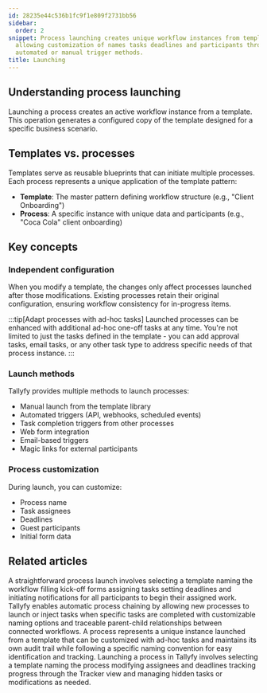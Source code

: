 ```yaml
---
id: 28235e44c536b1fc9f1e809f2731bb56
sidebar:
  order: 2
snippet: Process launching creates unique workflow instances from templates while
  allowing customization of names tasks deadlines and participants through various
  automated or manual trigger methods.
title: Launching
---
```


## Understanding process launching

Launching a process creates an active workflow instance from a template. This operation generates a configured copy of the template designed for a specific business scenario.

## Templates vs. processes

Templates serve as reusable blueprints that can initiate multiple processes. Each process represents a unique application of the template pattern:

* **Template**: The master pattern defining workflow structure (e.g., "Client Onboarding")
* **Process**: A specific instance with unique data and participants (e.g., "Coca Cola" client onboarding)

## Key concepts

### Independent configuration

When you modify a template, the changes only affect processes launched after those modifications. Existing processes retain their original configuration, ensuring workflow consistency for in-progress items.

:::tip[Adapt processes with ad-hoc tasks]
Launched processes can be enhanced with additional ad-hoc one-off tasks at any time. You're not limited to just the tasks defined in the template - you can add approval tasks, email tasks, or any other task type to address specific needs of that process instance.
:::

### Launch methods

Tallyfy provides multiple methods to launch processes:

* Manual launch from the template library
* Automated triggers (API, webhooks, scheduled events)
* Task completion triggers from other processes
* Web form integration
* Email-based triggers
* Magic links for external participants

### Process customization

During launch, you can customize:
* Process name
* Task assignees
* Deadlines
* Guest participants
* Initial form data


<PageTree />


## Related articles
<CardGrid>
<LinkTitleCard header="<b>Tutorials > Launch a process</b>" href="/products/pro/tutorials/your-first-process/" > A straightforward process launch involves selecting a template naming the workflow filling kick-off forms assigning tasks setting deadlines and initiating notifications for all participants to begin their assigned work. </LinkTitleCard>
<LinkTitleCard header="<b>Launching > Launch another process when a task is completed</b>" href="/products/pro/launching/launch-process-when-task-is-completed/" > Tallyfy enables automatic process chaining by allowing new processes to launch or inject tasks when specific tasks are completed with customizable naming options and traceable parent-child relationships between connected workflows. </LinkTitleCard>
<LinkTitleCard header="<b>Tracking And Tasks > More about processes</b>" href="/products/pro/tracking-and-tasks/processes/" > A process represents a unique instance launched from a template that can be customized with ad-hoc tasks and maintains its own audit trail while following a specific naming convention for easy identification and tracking. </LinkTitleCard>
<LinkTitleCard header="<b>Launching > Launch manually</b>" href="/products/pro/launching/how-can-i-launch-a-process-in-tallyfy/" > Launching a process in Tallyfy involves selecting a template naming the process modifying assignees and deadlines tracking progress through the Tracker view and managing hidden tasks or modifications as needed. </LinkTitleCard>
</CardGrid>